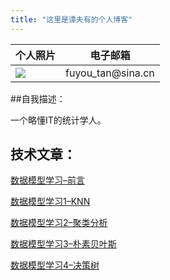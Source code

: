 ```yaml
---
title: "这里是谭夫有的个人博客"
---
```

个人照片  |     电子邮箱
----------|------------------------
![](tanf.jpg) |  fuyou_tan@sina.cn


##自我描述：

一个略懂IT的统计学人。

## 技术文章：

[数据模型学习--前言](Preface.html)

[数据模型学习1--KNN](KNN.html)

[数据模型学习2--聚类分析](kmean.html)

[数据模型学习3--朴素贝叶斯](NB.html)

[数据模型学习4--决策树](Decision_Tree.html)
